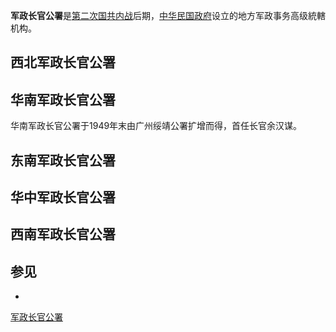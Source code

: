'''军政长官公署'''是[[第二次国共内战|第二次国共内战]]后期，[[中华民国政府|中华民国政府]]设立的地方军政事务高级統轄机构。

==西北军政长官公署==
{{main|西北军政长官公署}}
==华南军政长官公署==
{{main|华南军政长官公署}}
华南军政长官公署于1949年末由广州绥靖公署扩增而得，首任长官余汉谋。

==东南军政长官公署==
{{main|东南军政长官公署}}
==华中军政长官公署==
{{main|华中军政长官公署}}
==西南军政长官公署==
{{main|西南军政长官公署}}

== 参见 ==
* {{Link-de|軍政長官|Militärgouverneur}}

[[Category:军政长官公署|]]